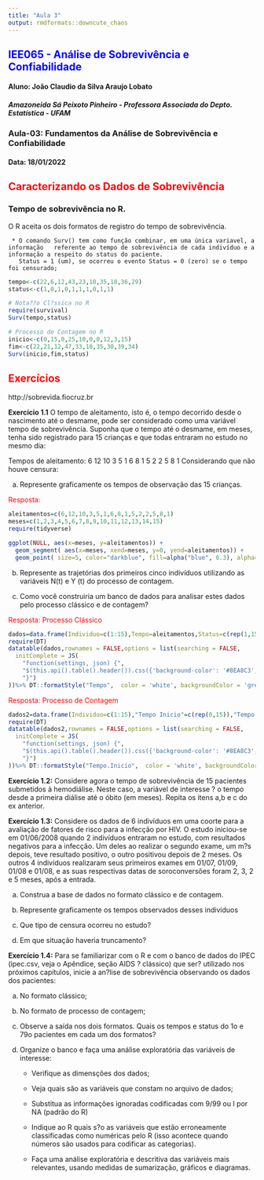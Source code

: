 ```yaml
---
title: "Aula 3"
output: rmdformats::downcute_chaos
---
```


##  <span style= "color:blue">IEE065 - Análise de Sobrevivência e Confiabilidade
#### Aluno: João Claudio da Silva Araujo Lobato
##### Amazoneida Sá Peixoto Pinheiro - Professora Associada do Depto. Estatística - UFAM
### Aula-03: Fundamentos da Análise de Sobrevivência e Confiabilidade
#### Data: 18/01/2022

## <span style= "color:red"> Caracterizando os  Dados de Sobrevivência

### Tempo de sobrevivência no R.

O R aceita os dois formatos de registro do tempo de sobrevivência.

     * O comando Surv() tem como função combinar, em uma única variavel, a informação   referente ao tempo de sobrevivência de cada indivíduo e a informação a respeito do status do paciente.
       Status = 1 (um), se ocorreu o evento Status = 0 (zero) se o tempo foi censurado;

```r
tempo<-c(22,6,12,43,23,10,35,18,36,29)
status<-c(1,0,1,0,1,1,1,0,1,1)
```

```r
# Nota??o Cl?ssica no R
require(survival)
Surv(tempo,status)
```

```r
# Processo de Contagem no R
inicio<-c(0,15,0,25,10,0,0,12,3,15)
fim<-c(22,21,12,47,33,10,35,30,39,34)
Surv(inicio,fim,status)
```

## <span style= "color:red"> Exercícios

http://sobrevida.fiocruz.br

 **Exercício 1.1** O tempo de aleitamento, isto é, o tempo decorrido desde o nascimento até o desmame, pode ser considerado como uma variável tempo de sobrevivência. Suponha que o tempo até o desmame, em meses, tenha sido registrado para 15 crianças e que todas entraram no estudo no mesmo dia:

Tempos de aleitamento: 6 12 10 3 5 1 6 8 1 5 2 2 5 8 1 Considerando que não houve censura:

a. Represente graficamente os tempos de observação das 15 crianças.

<span style="color: red;">Resposta:</span>

```r
aleitamentos=c(6,12,10,3,5,1,6,8,1,5,2,2,5,8,1)
meses=c(1,2,3,4,5,6,7,8,9,10,11,12,13,14,15)
require(tidyverse)

ggplot(NULL, aes(x=meses, y=aleitamentos)) +
  geom_segment( aes(x=meses, xend=meses, y=0, yend=aleitamentos)) +
  geom_point( size=5, color="darkblue", fill=alpha("blue", 0.3), alpha=0.7, shape=21, stroke=2)+coord_flip()+theme_minimal()+ylab("Meses")+xlab("Individuos")
```

b. Represente as trajetórias dos primeiros cinco indivíduos utilizando as variáveis N(t) e Y (t) do processo de contagem.



c. Como você construiria um banco de dados para analisar estes dados pelo processo clássico e de contagem?

<span style="color: red;">Resposta: Processo Clássico</span>

```r
dados=data.frame(Individuo=c(1:15),Tempo=aleitamentos,Status=c(rep(1,15)))
require(DT)
datatable(dados,rownames = FALSE,options = list(searching = FALSE,
  initComplete = JS(
    "function(settings, json) {",
    "$(this.api().table().header()).css({'background-color': '#8EA8C3', 'color': '#fff'});",
    "}")
))%>% DT::formatStyle("Tempo",  color = 'white', backgroundColor = 'grey', fontWeight = 'bold') %>%DT::formatStyle('Individuo',  color = 'white', backgroundColor = 'grey', fontWeight = 'bold')%>% DT::formatStyle("Status",  color = 'white', backgroundColor = 'grey', fontWeight = 'bold') %>%DT::formatStyle('Individuo',  color = 'white', backgroundColor = 'grey', fontWeight = 'bold')

```

<span style="color: red;">Resposta: Processo de Contagem</span>

```r
dados2=data.frame(Individuo=c(1:15),"Tempo Inicio"=c(rep(0,15)),"Tempo Fim"=aleitamentos,Status=c(rep(1,15)))
require(DT)
datatable(dados2,rownames = FALSE,options = list(searching = FALSE,
  initComplete = JS(
    "function(settings, json) {",
    "$(this.api().table().header()).css({'background-color': '#8EA8C3', 'color': '#fff'});",
    "}")
))%>% DT::formatStyle("Tempo.Inicio",  color = 'white', backgroundColor = 'grey', fontWeight = 'bold') %>%DT::formatStyle('Individuo',  color = 'white', backgroundColor = 'grey', fontWeight = 'bold')%>% DT::formatStyle("Status",  color = 'white', backgroundColor = 'grey', fontWeight = 'bold') %>%DT::formatStyle('Individuo',  color = 'white', backgroundColor = 'grey', fontWeight = 'bold')%>%DT::formatStyle('Tempo.Fim',  color = 'white', backgroundColor = 'grey', fontWeight = 'bold')

```


**Exercício 1.2:** Considere agora o tempo de sobrevivência de 15 pacientes submetidos à hemodiálise. Neste caso, a variável de interesse ? o tempo desde a primeira diálise até o óbito (em meses). Repita os itens a,b e c do ex anterior.




**Exercício 1.3:** Considere os dados de 6 indivíduos em uma coorte para a avaliação de fatores de risco para a infecção por HIV. O estudo iniciou-se em 01/06/2008 quando 2 indivíduos entraram no estudo, com resultados negativos para a infecção. Um deles ao realizar o segundo exame, um m?s depois, teve resultado positivo, o outro positivou depois de 2 meses. Os outros 4 indivíduos realizaram seus primeiros exames em 01/07, 01/09, 01/08 e 01/08, e as suas respectivas datas de soroconversões foram 2, 3, 2 e 5 meses, após a entrada.

a. Construa a base de dados no formato clássico e de contagem.

b. Represente graficamente os tempos observados desses indivíduos 

c. Que tipo de censura ocorreu no estudo?

d. Em que situação haveria truncamento?

**Exercício 1.4:**  Para se familiarizar com o R e com o banco de dados do IPEC (ipec.csv, veja o Apêndice, seção AIDS ? clássico) que ser? utilizado nos próximos capítulos, inicie a an?lise de sobrevivência observando os dados dos pacientes:

a. No formato clássico;

b. No formato de processo de contagem;

c. Observe a saída nos dois formatos. Quais os tempos e status do 1o e 79o pacientes em cada um dos formatos?

d. Organize o banco e faça uma análise exploratória das variáveis de interesse:

    * Verifique as dimensções dos dados;
    
    * Veja quais são as variáveis que constam no arquivo de dados;
    
    * Substitua as informações ignoradas codificadas com 9/99 ou I por NA (padrão do R)

    * Indique ao R quais s?o as variáveis que estão erroneamente classificadas como    numéricas pelo R (isso acontece quando números são usados para codificar as categorias).
    
    * Faça uma análise exploratória e descritiva das variáveis mais relevantes, usando medidas de sumarização, gráficos e diagramas.

